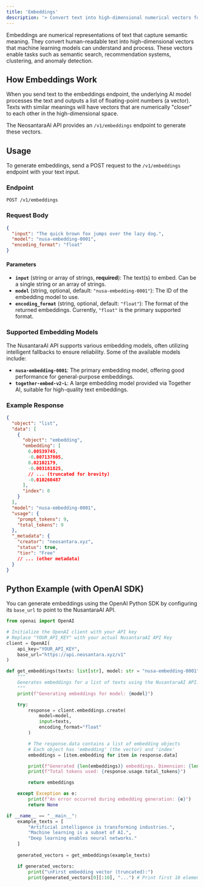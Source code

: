```yaml
---
title: 'Embeddings'
description: '> Convert text into high-dimensional numerical vectors for various AI tasks.'
---
```


Embeddings are numerical representations of text that capture semantic meaning. They convert human-readable text into high-dimensional vectors that machine learning models can understand and process. These vectors enable tasks such as semantic search, recommendation systems, clustering, and anomaly detection.

## How Embeddings Work

When you send text to the embeddings endpoint, the underlying AI model processes the text and outputs a list of floating-point numbers (a vector). Texts with similar meanings will have vectors that are numerically "closer" to each other in the high-dimensional space.

The NeosantaraAI API provides an `/v1/embeddings` endpoint to generate these vectors.

## Usage

To generate embeddings, send a POST request to the `/v1/embeddings` endpoint with your text input.

### Endpoint

`POST /v1/embeddings`

### Request Body

```json
{
  "input": "The quick brown fox jumps over the lazy dog.",
  "model": "nusa-embedding-0001",
  "encoding_format": "float"
}
```

#### Parameters

* **`input`** (string or array of strings, **required**): The text(s) to embed. Can be a single string or an array of strings.
* **`model`** (string, optional, default: `"nusa-embedding-0001"`): The ID of the embedding model to use.
* **`encoding_format`** (string, optional, default: `"float"`): The format of the returned embeddings. Currently, `"float"` is the primary supported format.

### Supported Embedding Models

The NusantaraAI API supports various embedding models, often utilizing intelligent fallbacks to ensure reliability. Some of the available models include:

* **`nusa-embedding-0001`**: The primary embedding model, offering good performance for general-purpose embeddings.
* **`together-embed-v2-L`**: A large embedding model provided via Together AI, suitable for high-quality text embeddings.

### Example Response

```json
{
  "object": "list",
  "data": [
    {
      "object": "embedding",
      "embedding": [
        0.00539745,
        -0.007137805,
        0.02102179,
        -0.003181825,
        // ... (truncated for brevity)
        -0.010260487
      ],
      "index": 0
    }
  ],
  "model": "nusa-embedding-0001",
  "usage": {
    "prompt_tokens": 9,
    "total_tokens": 9
  },
  "_metadata": {
    "creator": "neosantara.xyz",
    "status": true,
    "tier": "Free"
    // ... (other metadata)
  }
}
```

## Python Example (with OpenAI SDK)

You can generate embeddings using the OpenAI Python SDK by configuring its `base_url` to point to the NusantaraAI API.

```python
from openai import OpenAI

# Initialize the OpenAI client with your API key
# Replace "YOUR_API_KEY" with your actual NusantaraAI API Key
client = OpenAI(
    api_key="YOUR_API_KEY",
    base_url="https://api.neosantara.xyz/v1"
)

def get_embeddings(texts: list[str], model: str = "nusa-embedding-0001"):
    """
    Generates embeddings for a list of texts using the NusantaraAI API.
    """
    print(f"Generating embeddings for model: {model}")

    try:
        response = client.embeddings.create(
            model=model,
            input=texts,
            encoding_format="float"
        )

        # The response.data contains a list of embedding objects
        # Each object has 'embedding' (the vector) and 'index'
        embeddings = [item.embedding for item in response.data]

        print(f"Generated {len(embeddings)} embeddings. Dimension: {len(embeddings[0]) if embeddings else 0}")
        print(f"Total tokens used: {response.usage.total_tokens}")

        return embeddings

    except Exception as e:
        print(f"An error occurred during embedding generation: {e}")
        return None

if __name__ == "__main__":
    example_texts = [
        "Artificial intelligence is transforming industries.",
        "Machine learning is a subset of AI.",
        "Deep learning enables neural networks."
    ]
    
    generated_vectors = get_embeddings(example_texts)

    if generated_vectors:
        print("\nFirst embedding vector (truncated):")
        print(generated_vectors[0][:10], "...") # Print first 10 elements
```